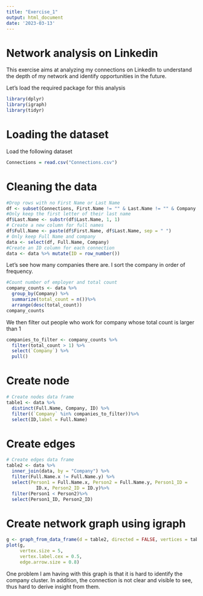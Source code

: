 ---
title: "Exercise_1"
output: html_document
date: '2023-03-13'
---
# Network analysis on Linkedin

This exercise aims at analyzing my connections on LinkedIn to understand the depth of my network and identify opportunities in the future.

Let's load the required package for this analysis

```{r}
library(dplyr)
library(igraph)
library(tidyr)
```

# Loading the dataset

Load the following dataset

```{r}
Connections = read.csv("Connections.csv")
```

# Cleaning the data

```{r}
#Drop rows with no First Name or Last Name
df <- subset(Connections, First.Name != "" & Last.Name != "" & Company !="" )
#Only keep the first letter of their last name
df$Last.Name <- substr(df$Last.Name, 1, 1)
# Create a new column for full names
df$Full.Name <- paste(df$First.Name, df$Last.Name, sep = " ")
# Only keep Full Name and company
data <- select(df, Full.Name, Company)
#Create an ID column for each connection
data <- data %>% mutate(ID = row_number())
```
Let's see how many companies there are. I sort the company in order of frequency.

```{r}
#Count number of employer and total count
company_counts <- data %>%
  group_by(Company) %>%
  summarize(total_count = n())%>%
  arrange(desc(total_count))
company_counts
```

We then filter out people who work for company whose total count is larger than 1

```{r}
companies_to_filter <- company_counts %>%
  filter(total_count > 1) %>%
  select(`Company`) %>%
  pull()
```

# Create node
```{r}
# Create nodes data frame
table1 <- data %>%
  distinct(Full.Name, Company, ID) %>%
  filter((`Company` %in% companies_to_filter))%>%
  select(ID,label = Full.Name)
```

# Create edges

```{r}
# Create edges data frame
table2 <- data %>%
  inner_join(data, by = "Company") %>%
  filter(Full.Name.x != Full.Name.y) %>%
  select(Person1 = Full.Name.x, Person2 = Full.Name.y, Person1_ID =
           ID.x, Person2_ID = ID.y)%>%
  filter(Person1 < Person2)%>%
  select(Person1_ID, Person2_ID)
```

# Create network graph using igraph
```{r}
g <- graph_from_data_frame(d = table2, directed = FALSE, vertices = table1)
plot(g,
     vertex.size = 5,
     vertex.label.cex = 0.5,
     edge.arrow.size = 0.8)
```

One problem I am having with this graph is that it is hard to identify the company cluster. In addition, the connection is not clear and visible to see, thus hard to derive insight from them.
